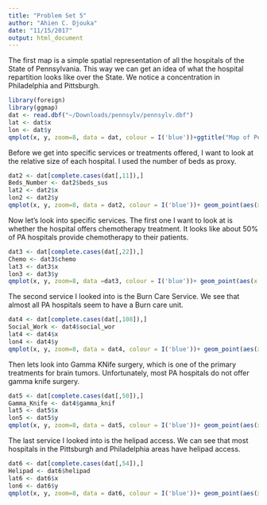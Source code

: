 ```yaml
---
title: "Problem Set 5"
author: "Ahien C. Djouka"
date: "11/15/2017"
output: html_document
---
```


The first map is a simple spatial representation of all the hospitals of the State of Pennsylvania. This way we can get an idea of what the hospital repartition looks like over the State. We notice a concentration in Philadelphia and Pittsburgh.
```r
library(foreign)
library(ggmap)
dat <- read.dbf("~/Downloads/pennsylv/pennsylv.dbf")
lat <- dat$x
lon <- dat$y
qmplot(x, y, zoom=8, data = dat, colour = I('blue'))+ggtitle("Map of Pennsylvania Hospitals")
```

Before we get into specific services or treatments offered, I want to look at the relative size of each hospital. I used the number of beds as proxy.
```r
dat2 <- dat[complete.cases(dat[,11]),]
Beds_Number <- dat2$beds_sus
lat2 <- dat2$x
lon2 <- dat2$y
qmplot(x, y, zoom=8, data = dat2, colour = I('blue'))+ geom_point(aes(x = lat2, y = lon2, size = Beds_Number, color = I("orange")))+ggtitle("Pennsylvania Hospitals by Size")
```

Now let's look into specific services. The first one I want to look at is whether the hospital offers chemotherapy treatment. It looks like about 50% of PA hospitals provide chemotherapy to their patients.
```r
dat3 <- dat[complete.cases(dat[,22]),]
Chemo <- dat3$chemo
lat3 <- dat3$x
lon3 <- dat3$y
qmplot(x, y, zoom=8, data =dat3, colour = I('blue'))+ geom_point(aes(x = lat3, y = lon3, colour = Chemo))+ggtitle("Map of Pennsylvania Hospitals by Chemotherapy Service")
```

The second service I looked into is the Burn Care Service. We see that almost all PA hospitals seem to have a Burn care unit.
```r
dat4 <- dat[complete.cases(dat[,108]),]
Social_Work <- dat4$social_wor
lat4 <- dat4$x
lon4 <- dat4$y
qmplot(x, y, zoom=8, data = dat4, colour = I('blue'))+ geom_point(aes(x = lat4, y = lon4, colour = Social_Work))+ggtitle("Map of Pennsylvania Hospitals by Social Work Services")
```

Then lets look into Gamma KNife surgery, which is one of the primary treatments for brain tumors. Unfortunately, most PA hospitals do not offer gamma knife surgery.
```r
dat5 <- dat[complete.cases(dat[,50]),]
Gamma_Knife <- dat4$gamma_knif
lat5 <- dat5$x
lon5 <- dat5$y
qmplot(x, y, zoom=8, data = dat5, colour = I('blue'))+ geom_point(aes(x = lat5, y = lon5, colour = Gamma_Knife))+ggtitle("Map of Pennsylvania Hospitals by Gamma Knife Offering")
```

The last service I looked into is the helipad access. We can see that most hospitals in the Pittsburgh and Philadelphia areas have helipad access.
```r
dat6 <- dat[complete.cases(dat[,54]),]
Helipad <- dat6$helipad
lat6 <- dat6$x
lon6 <- dat6$y
qmplot(x, y, zoom=8, data = dat6, colour = I('blue'))+ geom_point(aes(x = lat6, y = lon6, colour = dat$helipad))+ggtitle("Map of Pennsylvania Hospitals by Helipad Access")
```